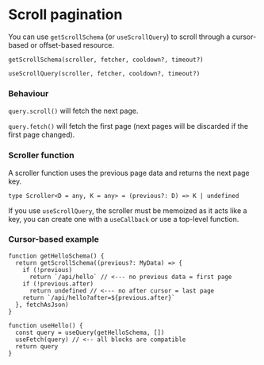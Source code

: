 # Scroll pagination

You can use `getScrollSchema` (or `useScrollQuery`) to scroll through a cursor-based or offset-based resource.

```tsx
getScrollSchema(scroller, fetcher, cooldown?, timeout?)
```

```tsx
useScrollQuery(scroller, fetcher, cooldown?, timeout?)
```

### Behaviour

`query.scroll()` will fetch the next page.

`query.fetch()` will fetch the first page (next pages will be discarded if the first page changed).

### Scroller function

A scroller function uses the previous page data and returns the next page key.

```tsx
type Scroller<D = any, K = any> = (previous?: D) => K | undefined
```

If you use `useScrollQuery`, the scroller must be memoized as it acts like a key, you can create one with a `useCallback` or use a top-level function.

### Cursor-based example

```tsx
function getHelloSchema() {
  return getScrollSchema((previous?: MyData) => {
    if (!previous)
      return `/api/hello` // <--- no previous data = first page
    if (!previous.after)
      return undefined // <--- no after cursor = last page
    return `/api/hello?after=${previous.after}`
  }, fetchAsJson)
}

function useHello() {
  const query = useQuery(getHelloSchema, [])
  useFetch(query) // <-- all blocks are compatible
  return query
}
```